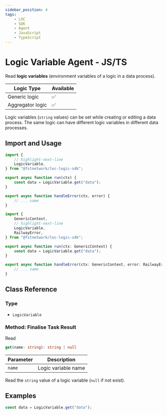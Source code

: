```yaml
---
sidebar_position: 4
tags:
    - LOC
    - SDK
    - Agent
    - JavaScript
    - TypeScript
---
```


# Logic Variable Agent - JS/TS

Read **logic variables** (environment variables of a logic in a data process).

| Logic Type       | Available |
| ---------------- | --------- |
| Generic logic    | ✅        |
| Aggregator logic | ✅        |

Logic variables (`string` values) can be set while creating or editing a data process. The same logic can have different logic variables in different data processes.

## Import and Usage


<Tabs>
  <TabItem value="js" label="JavaScript" default>

```javascript showLineNumbers
import {
    // highlight-next-line
    LogicVariable,
} from "@fstnetwork/loc-logic-sdk";

export async function run(ctx) {
    const data = LogicVariable.get("data");
}

export async function handleError(ctx, error) {
    // ... same
}
```

  </TabItem>
  <TabItem value="ts" label="TypeScript">

```typescript showLineNumbers
import {
    GenericContext,
    // highlight-next-line
    LogicVariable,
    RailwayError,
} from "@fstnetwork/loc-logic-sdk";

export async function run(ctx: GenericContext) {
    const data = LogicVariable.get("data");
}

export async function handleError(ctx: GenericContext, error: RailwayError) {
    // ... same
}
```

  </TabItem>
</Tabs>

## Class Reference

### Type

-   `LogicVariable`

### Method: Finalise Task Result

Read

```typescript
get(name: string): string | null
```

| Parameter | Description         |
| --------- | ------------------- |
| `name`    | Logic variable name |

Read the `string` value of a logic variable (`null` if not exist).

## Examples

```typescript showLineNumbers
const data = LogicVariable.get("data");
```
